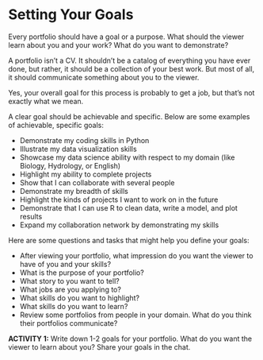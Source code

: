 # Setting Your Goals

Every portfolio should have a goal or a purpose. What should the viewer learn about you and your work? What do you want to demonstrate?

A portfolio isn't a CV. It shouldn't be a catalog of everything you have ever done, but rather, it should be a collection of your best work. But most of all, it should communicate something about you to the viewer.

Yes, your overall goal for this process is probably to get a job, but that's not exactly what we mean.  

A clear goal should be achievable and specific. Below are some examples of achievable, specific goals:

* Demonstrate my coding skills in Python
* Illustrate my data visualization skills
* Showcase my data science ability with respect to my domain (like Biology, Hydrology, or English)
* Highlight my ability to complete projects
* Show that I can collaborate with several people
* Demonstrate my breadth of skills
* Highlight the kinds of projects I want to work on in the future
* Demonstrate that I can use R to clean data, write a model, and plot results
* Expand my collaboration network by demonstrating my skills

Here are some questions and tasks that might help you define your goals: 

* After viewing your portfolio, what impression do you want the viewer to have of you and your skills?
* What is the purpose of your portfolio? 
* What story to you want to tell?
* What jobs are you applying to?
* What skills do you want to highlight?
* What skills do you want to learn?
* Review some portfolios from people in your domain. What do you think their portfolios communicate?



**ACTIVITY 1:** Write down 1-2  goals for your portfolio. What do you want the viewer to learn about you? Share your goals in the chat.
	
	
